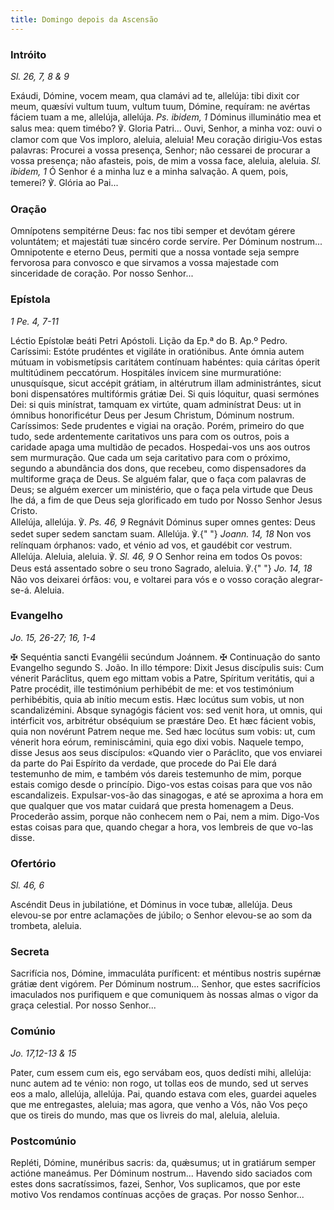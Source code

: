 ```yaml
---
title: Domingo depois da Ascensão
---
```


### Intróito

<em>Sl. 26, 7, 8 & 9</em>

<div class="side-by-side not-content">
  <span>
    Exáudi, Dómine, vocem meam, qua clamávi ad te, allelúja: tibi dixit cor
    meum, quæsívi vultum tuum, vultum tuum, Dómine, requíram: ne avértas fáciem
    tuam a me, allelúja, allelúja. <em>Ps. ibidem, 1</em> Dóminus illuminátio
    mea et salus mea: quem timébo? ℣. Gloria Patri...
  </span>
  <span>
    Ouvi, Senhor, a minha voz: ouvi o clamor com que Vos imploro, aleluia,
    aleluia! Meu coração dirigiu-Vos estas palavras: Procurei a vossa presença,
    Senhor; não cessarei de procurar a vossa presença; não afasteis, pois, de
    mim a vossa face, aleluia, aleluia. <em>Sl. ibidem, 1</em> Ó Senhor é a
    minha luz e a minha salvação. A quem, pois, temerei? ℣. Glória ao Pai...
  </span>
</div>

### Oração

<div class="side-by-side not-content">
  <span>
    Omnípotens sempitérne Deus: fac nos tibi semper et devótam gérere
    voluntátem; et majestáti tuæ sincéro corde servíre. Per Dóminum nostrum...
  </span>
  <span>
    Omnipotente e eterno Deus, permiti que a nossa vontade seja sempre fervorosa
    para convosco e que sirvamos a vossa majestade com sinceridade de coração.
    Por nosso Senhor...
  </span>
</div>

### Epístola

<em>1 Pe. 4, 7-11</em>

<div class="side-by-side not-content">
  <span>Léctio Epístolæ beáti Petri Apóstoli.</span>
  <span>Lição da Ep.ª do B. Ap.º Pedro.</span>
  <span>
    Caríssimi: Estóte prudéntes et vigiláte in oratiónibus. Ante ómnia autem
    mútuam in vobismetípsis caritátem contínuam habéntes: quia cáritas óperit
    multitúdinem peccatórum. Hospitáles ínvicem sine murmuratióne: unusquísque,
    sicut accépit grátiam, in altérutrum illam administrántes, sicut boni
    dispensatóres multifórmis grátiæ Dei. Si quis lóquitur, quasi sermónes Dei:
    si quis minístrat, tamquam ex virtúte, quam adminístrat Deus: ut in ómnibus
    honorificétur Deus per Jesum Christum, Dóminum nostrum.
  </span>
  <span>
    Caríssimos: Sede prudentes e vigiai na oração. Porém, primeiro do que tudo,
    sede ardentemente caritativos uns para com os outros, pois a caridade apaga
    uma multidão de pecados. Hospedai-vos uns aos outros sem murmuração. Que
    cada um seja caritativo para com o próximo, segundo a abundância dos dons,
    que recebeu, como dispensadores da multiforme graça de Deus. Se alguém
    falar, que o faça com palavras de Deus; se alguém exercer um ministério, que
    o faça pela virtude que Deus lhe dá, a fim de que Deus seja glorificado em
    tudo por Nosso Senhor Jesus Cristo.
  </span>
</div>

<div class="side-by-side not-content">
  <span>
    Allelúja, allelúja. ℣. <em>Ps. 46, 9</em> Regnávit Dóminus super omnes
    gentes: Deus sedet super sedem sanctam suam. Allelúja. ℣.{" "}
    <em>Joann. 14, 18</em> Non vos relínquam órphanos: vado, et vénio ad vos, et
    gaudébit cor vestrum. Allelúja.
  </span>
  <span>
    Aleluia, aleluia. ℣. <em>Sl. 46, 9</em> O Senhor reina em todos Os povos:
    Deus está assentado sobre o seu trono Sagrado, aleluia. ℣.{" "}
    <em>Jo. 14, 18</em> Não vos deixarei órfãos: vou, e voltarei para vós e o
    vosso coração alegrar-se-á. Aleluia.
  </span>
</div>

### Evangelho

<em>Jo. 15, 26-27; 16, 1-4</em>

<div class="side-by-side not-content">
  <span>
    <span class="text-red-500">✠</span> Sequéntia sancti Evangélii secúndum
    Joánnem.
  </span>
  <span>
    <span class="text-red-500">✠</span> Continuação do santo Evangelho segundo
    S. João.
  </span>
  <span>
    In illo témpore: Dixit Jesus discípulis suis: Cum vénerit Paráclitus, quem
    ego mittam vobis a Patre, Spíritum veritátis, qui a Patre procédit, ille
    testimónium perhibébit de me: et vos testimónium perhibébitis, quia ab
    inítio mecum estis. Hæc locútus sum vobis, ut non scandalizémini. Absque
    synagógis fácient vos: sed venit hora, ut omnis, qui intérficit vos,
    arbitrétur obséquium se præstáre Deo. Et hæc fácient vobis, quia non
    novérunt Patrem neque me. Sed hæc locútus sum vobis: ut, cum vénerit hora
    eórum, reminiscámini, quia ego dixi vobis.
  </span>
  <span>
    Naquele tempo, disse Jesus aos seus discípulos: «Quando vier o Paráclito,
    que vos enviarei da parte do Pai Espírito da verdade, que procede do Pai Ele
    dará testemunho de mim, e também vós dareis testemunho de mim, porque estais
    comigo desde o princípio. Digo-vos estas coisas para que vos não
    escandalizeis. Expulsar-vos-ão das sinagogas, e até se aproxima a hora em
    que qualquer que vos matar cuidará que presta homenagem a Deus. Procederão
    assim, porque não conhecem nem o Pai, nem a mim. Digo-Vos estas coisas para
    que, quando chegar a hora, vos lembreis de que vo-las disse.
  </span>
</div>

### Ofertório

<em>Sl. 46, 6</em>

<div class="side-by-side not-content">
  <span>Ascéndit Deus in jubilatióne, et Dóminus in voce tubæ, allelúja.</span>
  <span>
    Deus elevou-se por entre aclamações de júbilo; o Senhor elevou-se ao som da
    trombeta, aleluia.
  </span>
</div>

### Secreta

<div class="side-by-side not-content">
  <span>
    Sacrifícia nos, Dómine, immaculáta puríficent: et méntibus nostris supérnæ
    grátiæ dent vigórem. Per Dóminum nostrum...
  </span>
  <span>
    Senhor, que estes sacrifícios imaculados nos purifiquem e que comuniquem às
    nossas almas o vigor da graça celestial. Por nosso Senhor...
  </span>
</div>

### Comúnio

<em>Jo. 17,12-13 & 15</em>

<div class="side-by-side not-content">
  <span>
    Pater, cum essem cum eis, ego servábam eos, quos dedísti mihi, allelúja:
    nunc autem ad te vénio: non rogo, ut tollas eos de mundo, sed ut serves eos
    a malo, allelúja, allelúja.
  </span>
  <span>
    Pai, quando estava com eles, guardei aqueles que me entregastes, aleluia;
    mas agora, que venho a Vós, não Vos peço que os tireis do mundo, mas que os
    livreis do mal, aleluia, aleluia.
  </span>
</div>

### Postcomúnio

<div class="side-by-side not-content">
  <span>
    Repléti, Dómine, munéribus sacris: da, quǽsumus; ut in gratiárum semper
    actióne maneámus. Per Dóminum nostrum...
  </span>
  <span>
    Havendo sido saciados com estes dons sacratíssimos, fazei, Senhor, Vos
    suplicamos, que por este motivo Vos rendamos contínuas acções de graças. Por
    nosso Senhor...
  </span>
</div>
